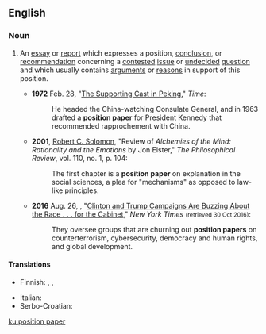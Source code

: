 ==English==

===Noun===
{{en-noun|head=[[position]] [[paper]]}}

# {{lb|en|philosophy|government|public policy}} An [[essay]] or [[report]] which expresses a position, [[conclusion]], or [[recommendation]] concerning a [[contested]] [[issue]] or [[undecided]] [[question]] and which usually contains [[argument]]s or [[reason]]s in support of this position.
#* '''1972''' Feb. 28, "[http://www.time.com/time/magazine/article/0,9171,905829,00.html The Supporting Cast in Peking]," ''Time'':
#*: He headed the China-watching Consulate General, and in 1963 drafted a '''position paper''' for President Kennedy that recommended rapprochement with China.
#* '''2001''', [[w:Robert_C._Solomon|Robert C. Solomon]], "Review of ''Alchemies of the Mind: Rationality and the Emotions'' by Jon Elster," ''The Philosophical Review'', vol. 110, no. 1, p. 104:
#*: The first chapter is a '''position paper''' on explanation in the social sciences, a plea for "mechanisms" as opposed to law-like principles.
#* '''2016''' Aug. 26, {{w|Mark Landler}}, "[http://www.nytimes.com/2016/08/27/us/politics/clinton-and-trump-campaigns-are-buzzing-about-the-race-for-the-cabinet.html?_r=0 Clinton and Trump Campaigns Are Buzzing About the Race . . . for the Cabinet]," ''New York Times'' <small>(retrieved 30 Oct 2016)</small>:
#*: They oversee groups that are churning out '''position papers''' on counterterrorism, cybersecurity, democracy and human rights, and global development.

====Translations====
{{trans-top|essay or report which expresses a position on a contested issue}}
* Finnish: {{t+|fi|kannanotto}}, {{t+|fi|linjaus}}, {{t+|fi|ohjelma}}
{{trans-mid}}
* Italian: {{t+|it|studio}}
* Serbo-Croatian: {{t|sh|dokument o službenom stavu|m}}
{{trans-bottom}}

[[ku:position paper]]